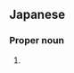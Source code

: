 ==Japanese==
{{ja-kanjitab|満|子}}

===Proper noun===
{{ja-pos|proper|みつこ}}

# {{given name|female|lang=ja|sort=みつこ}}